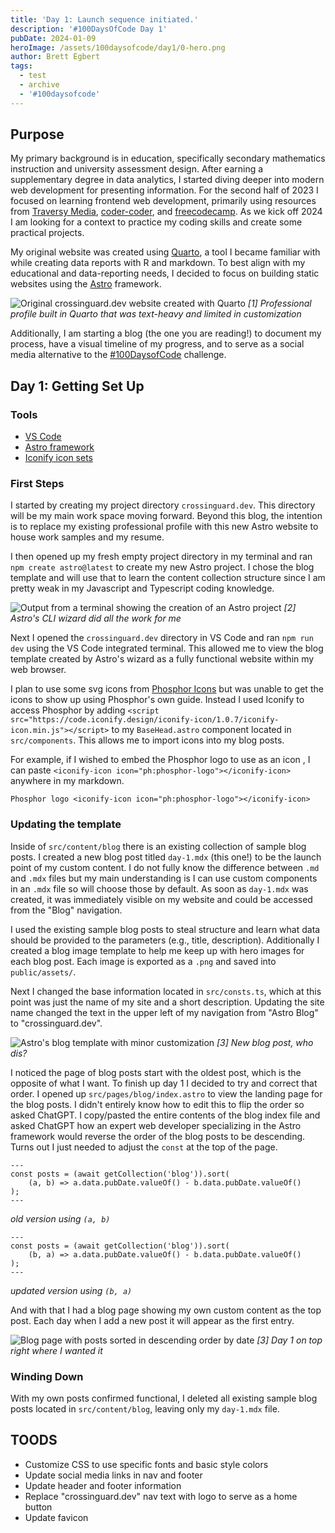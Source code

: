 ```yaml
---
title: 'Day 1: Launch sequence initiated.'
description: '#100DaysOfCode Day 1'
pubDate: 2024-01-09
heroImage: /assets/100daysofcode/day1/0-hero.png
author: Brett Egbert
tags:
  - test
  - archive
  - '#100daysofcode'
---
```


## Purpose

My primary background is in education, specifically secondary mathematics instruction and university assessment design. After earning a supplementary degree in data analytics, I started diving deeper into modern web development for presenting information. For the second half of 2023 I focused on learning frontend web development, primarily using resources from [Traversy Media](https://www.traversymedia.com/), [coder-coder](https://coder-coder.com/), and [freecodecamp](https://www.freecodecamp.org/). As we kick off 2024 I am looking for a context to practice my coding skills and create some practical projects.

My original website was created using [Quarto](https://quarto.org/), a tool I became familiar with while creating data reports with R and markdown. To best align with my educational and data-reporting needs, I decided to focus on building static websites using the [Astro](https://astro.build/) framework.

![Original crossinguard.dev website created with Quarto](/assets/100daysofcode/day1/1-original-website.png)
_[1] Professional profile built in Quarto that was text-heavy and limited in customization_

Additionally, I am starting a blog (the one you are reading!) to document my process, have a visual timeline of my progress, and to serve as a social media alternative to the [#100DaysofCode](https://www.100daysofcode.com/) challenge.

## Day 1: Getting Set Up

### Tools

- [VS Code](https://code.visualstudio.com/)
- [Astro framework](https://astro.build/)
- [Iconify icon sets](https://icon-sets.iconify.design/)

### First Steps

I started by creating my project directory `crossinguard.dev`. This directory will be my main work space moving forward. Beyond this blog, the intention is to replace my existing professional profile with this new Astro website to house work samples and my resume.

I then opened up my fresh empty project directory in my terminal and ran `npm create astro@latest` to create my new Astro project. I chose the blog template and will use that to learn the content collection structure since I am pretty weak in my Javascript and Typescript coding knowledge.

![Output from a terminal showing the creation of an Astro project](/assets/100daysofcode/day1/2-launch-sequence-initiated.png)
_[2] Astro's CLI wizard did all the work for me_

Next I opened the `crossinguard.dev` directory in VS Code and ran `npm run dev` using the VS Code integrated terminal. This allowed me to view the blog template created by Astro's wizard as a fully functional website within my web browser.

I plan to use some svg icons from [Phosphor Icons](https://phosphoricons.com/) but was unable to get the icons to show up using Phosphor's own guide. Instead I used Iconify to access Phosphor by adding `<script src="https://code.iconify.design/iconify-icon/1.0.7/iconify-icon.min.js"></script>` to my `BaseHead.astro` component located in `src/components`. This allows me to import icons into my blog posts.

For example, if I wished to embed the Phosphor logo <iconify-icon icon="ph:phosphor-logo"></iconify-icon> to use as an icon , I can paste `<iconify-icon icon="ph:phosphor-logo"></iconify-icon>` anywhere in my markdown.

```mdx
Phosphor logo <iconify-icon icon="ph:phosphor-logo"></iconify-icon>
```

### Updating the template

Inside of `src/content/blog` there is an existing collection of sample blog posts. I created a new blog post titled `day-1.mdx` (this one!) to be the launch point of my custom content. I do not fully know the difference between `.md` and `.mdx` files but my main understanding is I can use custom components in an `.mdx` file so will choose those by default. As soon as `day-1.mdx` was created, it was immediately visible on my website and could be accessed from the "Blog" navigation.

I used the existing sample blog posts to steal structure and learn what data should be provided to the parameters (e.g., title, description). Additionally I created a blog image template to help me keep up with hero images for each blog post. Each image is exported as a `.png` and saved into `public/assets/`.

Next I changed the base information located in `src/consts.ts`, which at this point was just the name of my site and a short description. Updating the site name changed the text in the upper left of my navigation from "Astro Blog" to "crossinguard.dev".

![Astro's blog template with minor customization](/assets/100daysofcode/day1/3-new-blog-post.png)
_[3] New blog post, who dis?_

I noticed the page of blog posts start with the oldest post, which is the opposite of what I want. To finish up day 1 I decided to try and correct that order. I opened up `src/pages/blog/index.astro` to view the landing page for the blog posts. I didn't entirely know how to edit this to flip the order so asked ChatGPT. I copy/pasted the entire contents of the blog index file and asked ChatGPT how an expert web developer specializing in the Astro framework would reverse the order of the blog posts to be descending. Turns out I just needed to adjust the `const` at the top of the page.

```astro
---
const posts = (await getCollection('blog')).sort(
	(a, b) => a.data.pubDate.valueOf() - b.data.pubDate.valueOf()
);
---
```

_old version using `(a, b)`_

```astro
---
const posts = (await getCollection('blog')).sort(
	(b, a) => a.data.pubDate.valueOf() - b.data.pubDate.valueOf()
);
---
```

_updated version using `(b, a)`_

And with that I had a blog page showing my own custom content as the top post. Each day when I add a new post it will appear as the first entry.

![Blog page with posts sorted in descending order by date](/assets/100daysofcode/day1/4-blog-order.png)
_[3] Day 1 on top right where I wanted it_

### Winding Down

With my own posts confirmed functional, I deleted all existing sample blog posts located in `src/content/blog`, leaving only my `day-1.mdx` file.

## TOODS

- Customize CSS to use specific fonts and basic style colors
- Update social media links in nav and footer
- Update header and footer information
- Replace "crossinguard.dev" nav text with logo to serve as a home button
- Update favicon
